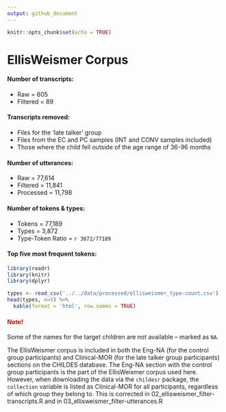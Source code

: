 ```yaml
---
output: github_document
---
```


```r
knitr::opts_chunk$set(echo = TRUE)
```

# EllisWeismer Corpus

#### Number of transcripts:
* Raw = 605
* Filtered = 89

#### Transcripts removed:  
* Files for the 'late talker' group
* Files from the EC and PC samples (INT and CONV samples included)
* Those where the child fell outside of the age range of 36-96 months

#### Number of utterances:
* Raw = 77,614
* Filtered = 11,841
* Processed = 11,798
  
#### Number of tokens & types:
* Tokens = 77,189
* Types = 3,872
* Type-Token Ratio = `r 3872/77189`

#### Top five most frequent tokens:
```r
library(readr)
library(knitr)
library(dplyr)

types <- read_csv('../../data/processed/ellisweismer_type-count.csv')
head(types, n=5) %>% 
  kable(format = 'html', row.names = TRUE)

```

#### <span style="color:red">Note!</span>
Some of the names for the target children are not available -- marked as `NA`.

The EllisWeismer corpus is included in both the Eng-NA (for the control group participants) and Clinical-MOR (for the late talker group participants) sections on the CHILDES database. The Eng-NA section with the control group participants is the part of the EllisWeismer corpus used here. However, when downloading the data via the `childesr` package, the `collection` variable is listed as Clinical-MOR for all participants, regardless of which group they belong to. This is corrected in 02_ellisweismer_filter-transcripts.R and in 03_ellisweismer_filter-utterances.R

